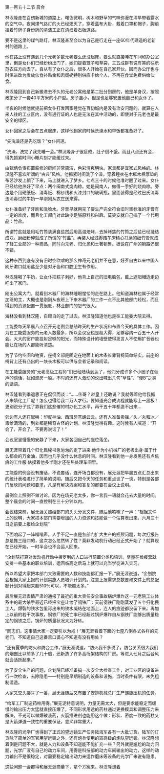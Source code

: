 

第一百五十二节 晨会

林汉隆走在百仞新城的道路上，曙色微明，树木和野草的气味弥漫在清早带着露水的空气中。夜间煤气路灯的火已经熄灭了，穿着蓝布大褂，戴着口罩和帽子，胸前挂着竹牌子身份牌的清洁工正在清扫着石板道路。

要不是这里的煤气路灯，林汉隆甚至会以为自己是行走在一座60年代建造的老新村的道路上。

他在路上没有遇到几个元老多数元老要么还没起床，要么就直接睡在车间和办公室里，倒是女仆们已经纷纷出门了，她们提着篮子和草袋，三五成群有说有笑的往示范农庄方向去了。自从有了女仆之后，很多人开始在自己家开伙，因而办公厅也与时俱进改为发放伙食补贴金和肉蛋奶特别供应卡给个人，不再在食堂免费供给伙食。

林汉隆回到自己新搬进去不久的元老公寓他是第二批分到房的，他是单身汉，按照政策分了一套40平方米的小户型。房子虽小，但是也足够安置他自己和女仆了。

半夜的时候他就提前把女仆打发回家睡觉在百仞城内是没有治安问题的。就算在人来人往的工业区内，没有通行证的人也是无法在其中活动的，即使对于元老也是最安全的绿区。

女仆回家之后会在五点起床，这样他到家的时候洗澡水和早饭都准备好了。

“先洗澡还是先吃饭？”女仆问道。

“洗澡，洗完了我先睡一会。”林汉隆身子很疲倦，肚子倒不饿。而且八点还有会，得先抓紧时间小睡片刻才能缓过来。

由甄倩负责布置装修的房间非常简洁，色彩清爽明快。家具都是宜家式风格的。林汉隆不喜欢所谓的“古典”风格。他抓紧时间洗了个澡，穿着睡衣在木框木棉厚垫的布艺沙发上躺了下来，马上就进入了梦乡。七点三十的时候他准时醒了过来。女仆已经给他热好了早点：两个闽南式烧肉粽。她是闽南人，做得一手好的烧肉粽。旁边是个用硬纸板、消毒纸、棉纱线和火漆封口的玻璃瓶，里面装得是经过巴氏消毒法消毒过的牛奶一早刚刚从农庄送来得。

女仆准备好了牙刷和洗脸水。牙膏早就用完了要生产完全符合旧时空标准的牙膏有一定的难度，而且化工部门对此缺少足够原料和兴趣。莫笑安就自己搞了一个代用品：竹盐。

所谓竹盐就是用毛竹筒装满食盐然后用高温焙烤，去掉烤焦的竹筒之后盐已经凝结成块，磨细粉碎就成了所谓的“竹盐”。再装入经过脚踏车床精心打磨的细竹管就成了轻工业部的一种商品，同时向元老、归化民和土著销售。据说在广州的销路还很不错。

这种东西到底有没有旧时空吹嘘的那么神奇元老们并不在意，好歹自古以来中国人刷牙漱口就用盐至少是对牙齿和口腔卫生有作用。

林汉隆喝了牛奶，让女仆把粽子剥好，他背上自己的旧电脑包，戴上遮阳帽边走边吃出了家门。

刚出公寓大门，就看到木器厂的海林睡眼惺忪的走在路上。他知道海林也属于经常加班的主，大概也是刚刚从夜班上下来木器厂的工作一点不比其他部门轻松，而且得到的资源配置一贯很低，林业部门的怨气很大。

海林没看到林汉隆，自顾自的走了过去。林汉隆知道他也是往工能委大院去得。

工能委每天早晨八点召开元老例会总结昨天的生产状况和布置今天的具体工作。因为在工能委服务的元老人数最多，所以会议室也是超大得，足够容纳一百五十人开会。大大的窗户能投射足够的阳光，而特殊设计的墙壁使得发言人不使用扩音器也能让在场的人都能听清楚。

为了节约空间和物资，座椅全部是固定在地面上的木条长靠背椅简单结实。前座的椅背上还有凸出的一块长木板可以供与会者记录和阅读。

在工能委服务的“元老高级工程师”们已经陆续到达了，他们分成许多个小圈子在低声的谈话，犹如蜂房一般。不时的还有人激动的说出喊出几句“草性”、“傻B”之类的话语。

林汉隆看到季退思正在侃侃而谈：“……伟哥？赵皇上还敢说？我就等着他给我抓人来填化工厂呢！怎么也得给我二万人才行。要知道光合成流程就能写上一黑板！更别说分子式了靠我们这悲催的村办化工水平，再干五十年都造不出来…

旁边有人还在起哄：印度神油、西班牙苍蝇云云。还有人准备卖摇／头／丸和冰／毒给满清的，到处都是稀奇古怪的计划。林汉隆觉得有趣。这时候有人喊道：“开会了，开会了，不要再说话了！”

会议室里慢慢的安静了下来，大家各回自己的座位落坐。

展无涯带着几个归化民秘书急匆匆的走了进来·他作为小机械厂的老板出身·属于什么都会的万金油，因而也几乎没什么休息的时间。林汉隆看到他一身发黑还有点焦痕的工作服·估摸着他多半刚才还在热处理车间里。

工能委的例会没有废话，不说套话，连开场白都没有，展无涯把早晨五点汇总出来的统计表格进行了简单的说明，随后又把今天的任务和重点谈了一谈，特别是各部门反映的问题和要求，凡是有解决方案和答复的都要在会议上说明。

晨例会上照例不做讨论，因为在场元老太多，你一言我一语就会花去大量的时间。整个晨会的时间一直控制在三十分钟以内。

会议结束前，展无涯关照给部门的头头分发文件，随后他咳嗽了一声：“根据文件上的说明，大家把本部门需要增加的人力资源和技能做一个估算表出来，六月三十日之前要上报给企划院”

下面响起了一阵嗡嗡声，人手不足一直是各部门扩大生产的瓶颈问题，每次打报告总是推三阻四的，这次怎么忽然转了性？莫非发动机行动已经正式开始了？就算现在已经开始，一时半会也不会运人回来。

“企划院打算对发动机行动中搜罗到的人口进行前置分类和培训。尽量在检疫营就安排一些基本的职业培训，运回临高之后马上就可以充当学徒进入实习。

所以希望大家把本部门大致需要的人数和技能都汇报一下。”展无涯说道，“企划院会根据大家上报的计划实施人员培训计划的。注意上报需求总数要和文件上的总配额计划对得起来超510％可以，不能超太多。”

最后展无涯表情严肃的通报了最近的重大责任安全事故锅炉爆炸这一元老院工业体系中的最大杀手最近已经把宝座让给了钢铁厂：天前钢铁厂刚刚蒸发了五个归化民工人。爆裂的铁水包里泻出来的铁水凝结在地面上，连人的痕迹都没留下来。再加上以前的若干次事故，钢铁厂的死亡率已经超过锅炉爆炸自从钢铁厂能够出质量稳定的钢铁之后，锅炉的质量状况大为好转。

“同志们，这事情大家一定要引以为戒！”展无涯看着下面的七歪八倒各式各样的元老们，不知道自己这番苦口婆心不知道有没有用处？

“还有夏季的防火和防台工作，”展无涯说道，“防火我不多说了。防台关系很大我们的烟囱比以前多了几十倍，还新造了许多高桁架结构的厂房。等进入七月之后台风就会活跃起来。”

为了安全生产的问题，企划院已经准备搞一次安全大检查工作，对工业区的设备进行一次检查，去除隐患——特别是早期制造的设备和设施，当时条件有限，未免粗制滥造。

大家又交头接耳了一番，展无涯随后又布置了安排机械总厂生产螺旋压机的任务。

“给军工厂制造药柱用得。”展无泥特意说明，力量无需太大，但是要求能稳定而缓慢的输出压力太猛就直接压爆了。不同形状用途的药柱通过更换模具和调整压力来解决，不光可以做爆破装药，火箭推进剂也能用这个做：形状、密度一致的药柱又是火箭弹道一致性的重要保证，意义非常重大。

林汉隆的光学厂也得到了正式的望远镜生产任务陆海军各有一大批订货。陆军的订货除了简单的军官用望远镜之外，还有炮兵使用的较高级的炮队望远镜。林汉隆想着倒是问题不大，就是人力和设备不知道能不能扩充一些？另外就是尴尬的动力问题，光学厂没有自己的动力车间，用得是科技部的动力车间输出的动力，这样的动力输出不是很稳定，对需要稳定输出动力来运作磨床等设备的光学厂来说有隐患。

这些问题一会都得和展无涯商量下，拿个方案来。林汉隆想着

